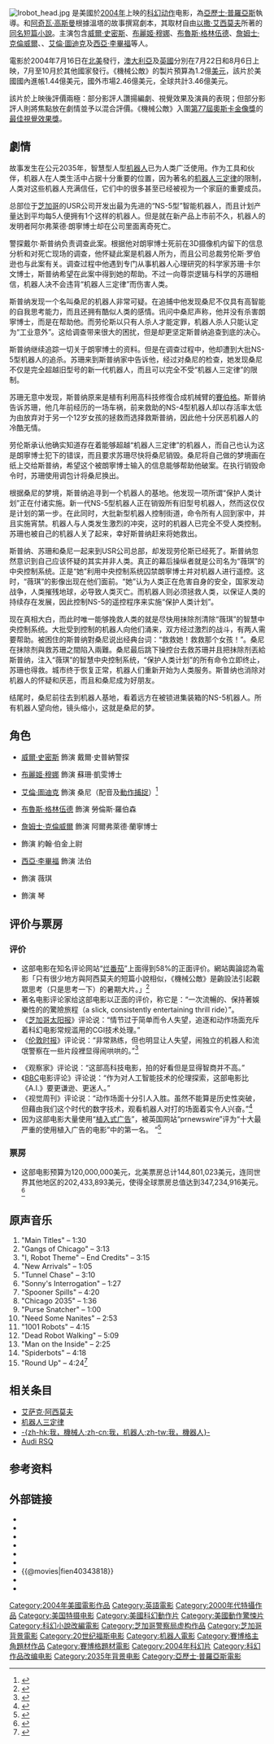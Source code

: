 {{NoteTA
|T=zh-cn:我，机器人 (电影); zh-tw:機械公敵 (電影); zh-hk:智能叛變 (電影);
|G1=Show
|G2=Movie
|G3=IT
|1=zh-hans:亚历士·普罗亚斯; zh-tw:艾歷士普羅亞斯;
|2=zh-hans:艾萨克·阿西莫夫; zh-tw:艾薩克艾西莫夫;
|3=zh-hans:布赖恩·莫伊纳汉; zh-tw:碧姬蒙娜安;
|4=zh-hans:艾伦·图迪克; zh-tw:艾倫圖克;
|5=zh-hans:布鲁斯·格林伍德; zh-tw:布鲁斯格林伍德;
|6=zh-hans:詹姆斯·克伦威尔; zh-tw:詹姆斯克隆威爾;
|7=zh-hans:斯普纳; zh-tw:史普納;
|9=zh-hans:罗伯逊; zh-tw:羅伯森;
|10=zh-hans:卡尔文; zh-tw:凱雯;
|12=zh-hans:维奇; zh-tw:慧奇;
|13=zh-hans:抹除剂; zh-tw:奈米機器人;
|14=zh-hans:摄像机; zh-tw:攝影機;
|15=zh-hans:信息; zh-tw:訊息;
|16=zh-hans:智能; zh-tw:智慧;
}}
{{Infobox film
| name           = 機械公敵
| original_name  = ''{{lang|en|I, Robot}}''
| image          = Movie poster i robot.jpg
| caption        = 劇院發行海報
| director       = [[亞歷士·普羅亞斯|亞歷士·普羅亞斯]]
| producer       = {{plainlist|
* {{link-en|勞蘭斯·馬克|Laurence Mark}}
* {{link-en|约翰·戴维斯 (製片人)|John Davis (producer)|约翰·戴维斯}}
* 托佛·道
* {{link-en|威克·戈弗雷|Wyck Godfrey}}
}}
| screenplay     = {{plainlist|
* {{link-en|傑夫·溫塔|Jeff Vintar}}
* [[阿奇瓦·高斯曼|阿奇瓦·高斯曼]]
}}
| story          = 傑夫·溫塔
| starring       = {{plainlist|
* [[威爾·史密斯|威爾·史密斯]]
* [[布麗姬·穆娜|布麗姬·穆娜]]
* [[布魯斯·格林伍德|布魯斯·格林伍德]]
* [[詹姆斯·克伦威尔|詹姆士·克倫威爾]]
* {{link-en|凱·麥克布萊德|Chi McBride}}
* [[阿蘭·圖代克|艾倫·圖迪克]]
}}
| music          = [[馬可·貝爾特拉米|馬可·貝爾特拉米]]
| cinematography = {{link-en|賽門·道根|Simon Duggan}}
| editing        = {{plainlist|
* 理查·利诺伊德
* 阿曼·米娜席安
* {{link-en|威廉·霍伊|William Hoy}}
}}
| distributor    = [[二十世纪福斯|二十世纪福斯]]
| released       = {{Film date|2004|7|7|Mann Village Theater|2004|7|16|美國|2004|11|26|中国大陆<ref>{{Cite web |url = http://ent.enorth.com.cn/system/2004/11/26/000912072.shtml |title = 科幻片《我，机器人》26日起在津公映 |author = 铁岩 |date = 2004-11-26 |publisher = 北方网 |language = zh-cn |accessdate = 2018-07-11 |archive-date = 2019-08-22 |archive-url = https://web.archive.org/web/20190822145654/http://ent.enorth.com.cn/system/2004/11/26/000912072.shtml |dead-url = no }}</ref>}}
| runtime        = 115分钟<!--Theatrical runtime: 114:38--><ref>{{cite web | url=http://www.bbfc.co.uk/releases/i-robot-film | title=''I, ROBOT'' [2D] (12A) | work=[[英國電影分級委員會|British Board of Film Classification]] | date=2012-09-11 | accessdate=2012-09-11 | archive-date=2019-12-02 | archive-url=https://web.archive.org/web/20191202060248/https://bbfc.co.uk/releases/i-robot-film | dead-url=no }}</ref>
| country        = {{USA}}
| language       = [[英语|英语]]
| budget         =  $1.2億美元<ref name="boxofficemojo">{{cite web | publisher=[[Box_Office_Mojo|Box Office Mojo]] | title=I, Robot (2006) | url=http://www.boxofficemojo.com/movies/?id=irobot.htm | accessdate=2015-01-26 | archive-date=2019-07-06 | archive-url=https://web.archive.org/web/20190706115800/https://www.boxofficemojo.com/movies/?id=irobot.htm | dead-url=no }}</ref>
| gross          =  $3.47億美元<ref name="boxofficemojo" />
| cn_name        = 我，机器人
| hk_name        = 智能叛變
| tw_name        = 機械公敵
}}
[[File:Irobot_head.jpg|thumb]]
{{作品名稱|name=''I, Robot''|hk=智能叛變|tw=機械公敵|cn=我，机器人}}是美國於[[2004年電影|2004年]]上映的[[科幻片|科幻]][[动作片|动作]]电影，為[[亞歷士·普羅亞斯|亞歷士·普羅亞斯]]執導。{{link-en|傑夫·溫塔|Jeff Vintar}}和[[阿奇瓦·高斯曼|阿奇瓦·高斯曼]]根據溫塔的故事撰寫劇本，其取材自由[[以撒·艾西莫夫|以撒·艾西莫夫]]所著的[[我，機器人|同名短篇小說]]。主演包含[[威爾·史密斯|威爾·史密斯]]、[[布麗姬·穆娜|布麗姬·穆娜]]、[[布魯斯·格林伍德|布魯斯·格林伍德]]、[[詹姆斯·克伦威尔|詹姆士·克倫威爾]]、{{link-en|凱·麥克布萊德|Chi McBride}}、[[阿蘭·圖代克|艾倫·圖迪克]]及[[西亞·李畢福|西亞·李畢福]]等人。

電影於2004年7月16日在[[北美|北美]]發行，[[澳大利亞|澳大利亞]]及[[英國|英國]]分別在7月22日和8月6日上映，7月至10月於其他國家發行。《機械公敵》的製片預算為1.2億[[美元|美元]]，該片於美國國內進帳1.44億美元，國外市場2.46億美元，全球共計3.46億美元。

該片於上映後評價兩極：部分影評人讚揚編劇、視覺效果及演員的表現；但部分影評人則將焦點放在劇情並予以混合評價。《機械公敵》入圍[[第77屆奧斯卡金像獎|第77屆奧斯卡金像獎]]的[[奧斯卡最佳視覺效果獎|最佳視覺效果獎]]。

== 劇情 ==

{{Cquote|我是符合逻辑的选择。它（機器人）计算出我有45%的機率生还，但是莎拉只有11%。她可是某人的孩子，11%就夠值得救了。人類就會知道這點，机器人卻不会。|戴尔·斯普纳}}

故事发生在公元2035年，智慧型人型[[机器人|机器人]]已为人类广泛使用。作为工具和伙伴，机器人在人类生活中占据十分重要的位置，因为著名的[[机器人三定律|机器人三定律]]的限制，人类对这些机器人充满信任，它们中的很多甚至已经被视为一个家庭的重要成员。

总部位于[[芝加哥|芝加哥]]的USR公司开发出最为先进的“NS-5型”智能机器人，而且计划产量达到平均每5人便拥有1个这样的机器人。但是就在新产品上市前不久，机器人的发明者阿尔弗莱德·朗寧博士却在公司里面离奇死亡。

警探戴尔·斯普纳负责调查此案。根据他对朗寧博士死前在3D摄像机内留下的信息分析和对死亡现场的调查，他怀疑此案是机器人所为，而且公司总裁劳伦斯·罗伯逊也与此案有关。调查过程中他遇到专门从事机器人心理研究的科学家苏珊·卡尔文博士，斯普纳希望在此案中得到她的帮助。不过一向尊崇逻辑与科学的苏珊相信，机器人决不会违背“机器人三定律”而伤害人类。

斯普纳发现一个名叫桑尼的机器人非常可疑。在追捕中他发现桑尼不仅具有高智能的自我思考能力，而且还拥有酷似人类的感情。讯问中桑尼声称，他并没有杀害朗寧博士，而是在帮助他。而劳伦斯以只有人杀人才能定罪，机器人杀人只能认定为“工业意外”。这给调查带来很大的困扰，但是却更坚定斯普纳追查到底的决心。

斯普纳继续追踪一切关于朗寧博士的资料。但是在调查过程中，他却遭到大批NS-5型机器人的追杀。苏珊来到斯普纳家中告诉他，经过对桑尼的检查，她发现桑尼不仅是完全超越旧型号的新一代机器人，而且可以完全不受“机器人三定律”的限制。

苏珊无意中发现，斯普纳原来是植有利用高科技修復合成机械臂的[[賽伯格|賽伯格]]。斯普纳告诉苏珊，他几年前经历的一场车祸，前来救助的NS-4型机器人却以存活率太低为由放弃对于另一个12岁女孩的拯救而选择救斯普纳，因此他十分厌恶机器人的冷酷无情。

劳伦斯承认他确实知道存在着能够超越“机器人三定律”的机器人，而自己也认为这是朗寧博士犯下的错误，而且要求苏珊尽快将桑尼销毁。桑尼将自己做的梦境画在纸上交给斯普纳，希望这个被朗寧博士输入的信息能够帮助他破案。在执行销毁命令时，苏珊使用调包计将桑尼换出。

根据桑尼的梦境，斯普纳追寻到一个机器人的基地。他发现一项所谓“保护人类计划”正在付诸实施。新一代NS-5型机器人正在销毁所有旧型号机器人，然而这仅仅是计划的第一步。在此同时，大批新型机器人控制街道，命令所有人回到家中，并且实施宵禁。机器人与人类发生激烈的冲突，这时的机器人已完全不受人类控制。苏珊也被自己的机器人关了起来，幸好斯普纳赶来将她救出。

斯普纳、苏珊和桑尼一起来到USR公司总部，却发现劳伦斯已经死了。斯普纳忽然意识到自己应该怀疑的其实并非人类。真正的幕后操纵者就是公司名为“薇琪”的中央控制系统。正是“她”利用中央控制系统囚禁朗寧博士并对机器人进行遥控。这时，“薇琪”的影像出现在他们面前。“她”认为人类正在危害自身的安全，国家发动战争，人类摧残地球，必导致人类灭亡。而机器人则必须拯救人类，以保证人类的持续存在发展，因此控制NS-5的遥控程序来实施“保护人类计划”。

现在真相大白，而此时唯一能够挽救人类的就是尽快用抹除剂清除“薇琪”的智慧中央控制系统。大批受到控制的机器人向他们涌来，双方经过激烈的战斗，有两人需要帮助。被困住的斯普纳對桑尼说出经典台词：“救救她！救救那个女孩！”。桑尼在抹除剂與救苏珊之間陷入兩難。桑尼最后跳下操控台去救苏珊并且把抹除剂丟給斯普纳，注入“薇琪”的智慧中央控制系统，“保护人类计划”的所有命令立即终止，苏珊也得救。城市终于恢复正常，机器人们重新开始为人类服务。斯普纳也消除对机器人的怀疑和厌恶，而且和桑尼成为好朋友。

结尾时，桑尼前往去到机器人基地，看着远方在被锁进集装箱的NS-5机器人。所有机器人望向他，镜头缩小，这就是桑尼的梦。

== 角色 ==

* [[威爾·史密斯|威爾·史密斯]] 飾演 戴爾·史普納警探

* [[布麗姬·穆娜|布麗姬·穆娜]] 飾演 蘇珊·凱雯博士

* [[阿蘭·圖代克|艾倫·圖迪克]] 飾演 桑尼（配音及[[動作捕捉|動作捕捉]]）<ref>{{cite web|url=http://digitaldomain.com/projects/17 |title=Digital Domain Projects, "I, Robot" |publisher=Digitaldomain.com |date= |accessdate=2013-08-23 |deadurl=yes |archiveurl=https://web.archive.org/web/20130813065318/http://digitaldomain.com/projects/17 |archivedate=2013-08-13 }}</ref>

* [[布魯斯·格林伍德|布魯斯·格林伍德]] 飾演 勞倫斯·羅伯森

* [[詹姆斯·克伦威尔|詹姆士·克倫威爾]] 飾演 阿爾弗萊德·蘭寧博士

* {{link-en|凱·麥克布萊德|Chi McBride}} 飾演 約翰·伯金上尉

* [[西亞·李畢福|西亞·李畢福]] 飾演 法伯

* {{link-en|費奧娜·豪甘|Fiona Hogan}} 飾演 薇琪

* {{link-en|泰瑞·陳|Terry Chen}} 飾演 琴

== 评价与票房 ==
=== 评价 ===
* 这部电影在知名评论网站“[[烂番茄|烂番茄]]”上面得到58%的正面评价。網站輿論認為電影「只有很少地方與阿西莫夫的短篇小說相似，《機械公敵》是齣設法引起觀眾思考（只是思考一下）的暑期大片。」<ref>{{cite web |url = http://www.rottentomatoes.com/m/i_robot/ |title = I, Robot (2004) |accessdate = 2009-07-18 |publisher = [[Rotten_Tomatoes|Rotten Tomatoes]] |format = mdy |archive-date = 2021-01-25 |archive-url = https://web.archive.org/web/20210125085007/http://www.rottentomatoes.com/m/i_robot |dead-url = no }}</ref>
* 著名电影评论家{{tsl|en|Richard Roeper|理察·羅珀}}给这部电影以正面的评价，称它是：“一次流暢的、保持著娛樂性的的驚險旅程（a slick, consistently entertaining thrill ride）”。
* 《[[芝加哥太阳报|芝加哥太阳报]]》评论说：“情节过于简单而令人失望，追逐和动作场面充斥着科幻电影常规滥用的CGI技术处理。”
* 《[[伦敦时报|伦敦时报]]》评论说：“非常熟练，但也明显让人失望，闹独立的机器人和流氓警察在一些片段裡显得闹哄哄的。”<ref>{{Cite web |url=http://www.motortrend.com/features/consumer/112_0407_i_robot/index.html |title=I, robot – Movie Review – Motor Trend<!-- Bot generated title --> |access-date=2009-07-29 |archive-date=2006-03-20 |archive-url=https://web.archive.org/web/20060320053613/http://www.motortrend.com/features/consumer/112_0407_i_robot/index.html |dead-url=no }}</ref>

* 《观察家》评论说：“这部高科技电影，拍的好看但是显得智商并不高。”
* 《[[BBC|BBC]]电影评论》评论说：“作为对人工智能技术的伦理探索，这部电影比《A.I.》要更谦逊、更迷人。”
* 《视觉周刊》评论说：“动作场面十分引人入胜。虽然不能算是历史性突破，但藉由我们这个时代的数字技术，观看机器人对打的场面着实令人兴奋。”<ref>{{Cite web |url=http://www.prnewswire.co.uk/cgi/news/release?id=135557 |title=Product Placement in the Film "I, Robot" a Huge Success: The Audi RSQ Spurs on the Brand's Image Ratings |access-date=2009-07-29 |archive-date=2012-05-03 |archive-url=https://web.archive.org/web/20120503051703/http://www2.prnewswire.co.uk/cgi/news/release?id=135557 |dead-url=no }}</ref>
* 因为这部电影大量使用“[[植入式广告|植入式广告]]”，被英国网站“prnewswire”评为“十大最严重的使用植入广告的电影”中的第一名。 ”<ref>{{Cite web |url=http://www.theshiznit.co.uk/review.php?id=144 |title=TOP 10 WORST MOVIES FOR PRODUCT PLACEMENT Movie Feature at TheShiznit.co.uk |access-date=2009-07-29 |archive-date=2008-07-02 |archive-url=https://web.archive.org/web/20080702195026/http://www.theshiznit.co.uk/review.php?id=144 |dead-url=no }}</ref>

=== 票房 ===
* 这部电影预算为120,000,000美元，北美票房总计144,801,023美元，连同世界其他地区的202,433,893美元，使得全球票房总值达到347,234,916美元。<ref>{{cite web|url=http://boxofficemojo.com/movies/?id=irobot.htm|title=I, Robot (2004)|publisher=[[Box_Office_Mojo|Box Office Mojo]]|accessdate=2008-02-22|archive-date=2019-07-06|archive-url=https://web.archive.org/web/20190706115800/https://www.boxofficemojo.com/movies/?id=irobot.htm|dead-url=no}}</ref>

== 原声音乐 ==
{{Infobox Album <!-- See Wikipedia:WikiProject_Albums -->
| Name  = 機械公敵
| Type  = [[电影配乐|电影配乐]]
| Artist  = 好莱坞工作室交响乐团
| Cover  = 
| Released = 2004年7月20日
| Recorded = 录音室
| Genre  = [[电影乐谱|电影乐谱]]
| Length  = 44:06
| Label  = Varèse Sarabande
| Producer = Marco Beltrami<ref name="CD Universe">[http://www.cduniverse.com/productinfo.asp?pid=6751323 I, Robot Soundtrack CD]</ref>
| Reviews  = 
| Last album = 
| This album ='''機械公敵'''<br />(2004)
| Next album = 
}}

# "Main Titles" – 1:30
# "Gangs of Chicago" – 3:13
# "I, Robot Theme" – End Credits" – 3:15
# "New Arrivals" – 1:05
# "Tunnel Chase" – 3:10
# "Sonny's Interrogation" – 1:27
# "Spooner Spills" – 4:20
# "Chicago 2035" – 1:36
# "Purse Snatcher" – 1:00
# "Need Some Nanites" – 2:53
# "1001 Robots" – 4:15
# "Dead Robot Walking" – 5:09
# "Man on the Inside" – 2:25
# "Spiderbots" – 4:18
# "Round Up" – 4:24<ref>{{Cite web |url=http://www.soundtrack.net/albums/database/?id=3543 |title=SoundtrackNet: I, Robot Soundtrack |access-date=2009-07-29 |archive-date=2013-06-03 |archive-url=https://web.archive.org/web/20130603055041/http://www.soundtrack.net/albums/database/?id=3543 |dead-url=no }}</ref>

== 相关条目 ==
* [[艾萨克·阿西莫夫|艾萨克·阿西莫夫]]
* [[机器人三定律|机器人三定律]]
* [[我，机器人|-{zh-hk:我，機械人;zh-cn:我，机器人;zh-tw:我，機器人}-]]
* [[Audi_RSQ|Audi RSQ]]

== 参考资料 ==
{{reflist|2}}

== 外部链接 ==
{{Commons category|I, Robot}}
* {{IMDb title|0343818|機械公敵}}
* {{Amg movie|286093|機械公敵}}
* {{rotten-tomatoes|i_robot|機械公敵}}
* {{mojo title|irobot|機械公敵}}
* {{metacritic film|irobot|機械公敵}}
* {{yahoomovie id|817}}
* {{@movies|fien40343818}}
* {{Mtime|14859}}
* {{douban}}

{{Alex Proyas}}
{{上海电影译制厂}}
{{DEFAULTSORT:I, Robot}}
[[Category:2004年美國電影作品|Category:2004年美國電影作品]]
[[Category:英語電影|Category:英語電影]]
[[Category:2000年代特攝作品|Category:2000年代特攝作品]]
[[Category:美国特摄电影|Category:美国特摄电影]]
[[Category:美國科幻動作片|Category:美國科幻動作片]]
[[Category:美國動作驚悚片|Category:美國動作驚悚片]]
[[Category:科幻小說改編電影|Category:科幻小說改編電影]]
[[Category:芝加哥警察局虚构作品|Category:芝加哥警察局虚构作品]]
[[Category:芝加哥背景電影|Category:芝加哥背景電影]]
[[Category:20世纪福斯电影|Category:20世纪福斯电影]]
[[Category:机器人電影|Category:机器人電影]]
[[Category:賽博格主角題材作品|Category:賽博格主角題材作品]]
[[Category:賽博格題材電影|Category:賽博格題材電影]]
[[Category:2004年科幻片|Category:2004年科幻片]]
[[Category:科幻作品改编电影|Category:科幻作品改编电影]]
[[Category:2035年背景电影|Category:2035年背景电影]]
[[Category:亞歷士·普羅亞斯電影|Category:亞歷士·普羅亞斯電影]]